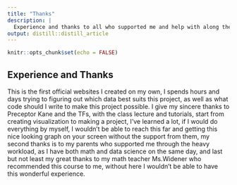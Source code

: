 ```yaml
---
title: "Thanks"
description: |
  Experience and thanks to all who supported me and help with along the four weeks of this bootcamp. And thank you all for listening and asking questions during my presentation. 
output: distill::distill_article
---
```

```r
knitr::opts_chunk$set(echo = FALSE)
```
## Experience and Thanks ##
This is the first official websites I created on my own, I spends hours and days trying to figuring out which data best suits this project, as well as what code should I write to make this project possible. I give my sincere thanks to Preceptor Kane and the TFs, with the class lecture and tutorials, start from creating visualization to making a project, I've learned a lot, if I would do everything by myself, I wouldn't be able to reach this far and getting this nice looking graph on your screen without the support from them, my second thanks is to my parents who supported me through the heavy workload, as I have both math and data science on the same day, and last but not least my great thanks to my math teacher Ms.Widener who recommended this course to me, without here I wouldn't be able to have this wonderful experience. 




